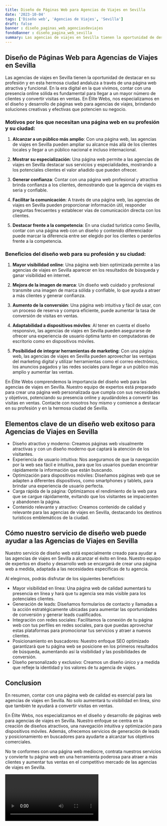 ```yaml
---
title: Diseño de Páginas Web para Agencias de Viajes en Sevilla
date: '2023-10-04'
tags: ['Diseño web', 'Agencias de Viajes', 'Sevilla']
draft: false
banner : diseño_paginas_web_agenciasdeviajes
fondoBanner : diseño_pagina_web_sevilla
summary: Las agencias de viajes en Sevilla tienen la oportunidad de destacar en su profesión y en esta hermosa ciudad andaluza a través de una página web atractiva y funcional. En la era digital en la que vivimos, contar con una presencia online sólida es fundamental para llegar a un mayor número de clientes y convertir visitas en ventas. En Élite Webs, nos especializamos en el diseño y desarrollo de páginas web para agencias de viajes, brindando soluciones creativas y efectivas que potencien su negocio.
---
```


## Diseño de Páginas Web para Agencias de Viajes en Sevilla

Las agencias de viajes en Sevilla tienen la oportunidad de destacar en su profesión y en esta hermosa ciudad andaluza a través de una página web atractiva y funcional. En la era digital en la que vivimos, contar con una presencia online sólida es fundamental para llegar a un mayor número de clientes y convertir visitas en ventas. En Élite Webs, nos especializamos en el diseño y desarrollo de páginas web para agencias de viajes, brindando soluciones creativas y efectivas que potencien su negocio.

### Motivos por los que necesitan una página web en su profesión y su ciudad:

1. **Alcanzar a un público más amplio**: Con una página web, las agencias de viajes en Sevilla pueden ampliar su alcance más allá de los clientes locales y llegar a un público nacional e incluso internacional.

2. **Mostrar su especialización**: Una página web permite a las agencias de viajes en Sevilla destacar sus servicios y especialidades, mostrando a los potenciales clientes el valor añadido que pueden ofrecer.

3. **Generar confianza**: Contar con una página web profesional y atractiva brinda confianza a los clientes, demostrando que la agencia de viajes es seria y confiable.

4. **Facilitar la comunicación**: A través de una página web, las agencias de viajes en Sevilla pueden proporcionar información útil, responder preguntas frecuentes y establecer vías de comunicación directa con los clientes.

5. **Destacar frente a la competencia**: En una ciudad turística como Sevilla, contar con una página web con un diseño y contenido diferenciador puede marcar la diferencia entre ser elegido por los clientes o perderlos frente a la competencia.

### Beneficios del diseño web para su profesión y su ciudad:

1. **Mayor visibilidad online**: Una página web bien optimizada permite a las agencias de viajes en Sevilla aparecer en los resultados de búsqueda y ganar visibilidad en internet.

2. **Mejora de la imagen de marca**: Un diseño web cuidado y profesional transmite una imagen de marca sólida y confiable, lo que ayuda a atraer a más clientes y generar confianza.

3. **Aumento de la conversión**: Una página web intuitiva y fácil de usar, con un proceso de reserva y compra eficiente, puede aumentar la tasa de conversión de visitas en ventas.

4. **Adaptabilidad a dispositivos móviles**: Al tener en cuenta el diseño responsivo, las agencias de viajes en Sevilla pueden asegurarse de ofrecer una experiencia de usuario óptima tanto en computadoras de escritorio como en dispositivos móviles.

5. **Posibilidad de integrar herramientas de marketing**: Con una página web, las agencias de viajes en Sevilla pueden aprovechar las ventajas del marketing digital y utilizar herramientas como el correo electrónico, los anuncios pagados y las redes sociales para llegar a un público más amplio y aumentar las ventas.

En Élite Webs comprendemos la importancia del diseño web para las agencias de viajes en Sevilla. Nuestro equipo de expertos está preparado para crear una página web personalizada que cumpla con sus necesidades y objetivos, potenciando su presencia online y ayudándoles a convertir las visitas en ventas. Contacte con nosotros hoy mismo y comience a destacar en su profesión y en la hermosa ciudad de Sevilla.

<GifSeo />

<Cta />

## Elementos clave de un diseño web exitoso para Agencias de Viajes en Sevilla

- Diseño atractivo y moderno: Creamos páginas web visualmente atractivas y con un diseño moderno que captará la atención de los visitantes.
- Experiencia de usuario intuitiva: Nos aseguramos de que la navegación por la web sea fácil e intuitiva, para que los usuarios puedan encontrar rápidamente la información que están buscando.
- Optimización para dispositivos móviles: Diseñamos páginas web que se adapten a diferentes dispositivos, como smartphones y tablets, para brindar una experiencia de usuario perfecta.
- Carga rápida de la página: Optimizamos el rendimiento de la web para que se cargue rápidamente, evitando que los visitantes se impacienten y abandonen la página.
- Contenido relevante y atractivo: Creamos contenido de calidad y relevante para las agencias de viajes en Sevilla, destacando los destinos turísticos emblemáticos de la ciudad.

## Cómo nuestro servicio de diseño web puede ayudar a las Agencias de Viajes en Sevilla

Nuestro servicio de diseño web está especialmente creado para ayudar a las agencias de viajes en Sevilla a alcanzar el éxito en línea. Nuestro equipo de expertos en diseño y desarrollo web se encargará de crear una página web a medida, adaptada a las necesidades específicas de tu agencia.

Al elegirnos, podrás disfrutar de los siguientes beneficios:

- Mayor visibilidad en línea: Una página web de calidad aumentará tu presencia en línea y hará que tu agencia sea más visible para los potenciales clientes.
- Generación de leads: Diseñamos formularios de contacto y llamadas a la acción estratégicamente ubicadas para aumentar las oportunidades de conversión y generar leads cualificados.
- Integración con redes sociales: Facilitamos la conexión de tu página web con tus perfiles en redes sociales, para que puedas aprovechar estas plataformas para promocionar tus servicios y atraer a nuevos clientes.
- Posicionamiento en buscadores: Nuestro enfoque SEO optimizado garantizará que tu página web se posicione en los primeros resultados de búsqueda, aumentando así la visibilidad y las posibilidades de conversión.
- Diseño personalizado y exclusivo: Creamos un diseño único y a medida que refleje la identidad y los valores de tu agencia de viajes.

## Conclusion

En resumen, contar con una página web de calidad es esencial para las agencias de viajes en Sevilla. No solo aumentará tu visibilidad en línea, sino que también te ayudará a convertir visitas en ventas.

En Élite Webs, nos especializamos en el diseño y desarrollo de páginas web para agencias de viajes en Sevilla. Nuestro enfoque se centra en la creación de diseños atractivos, una navegación intuitiva y optimización para dispositivos móviles. Además, ofrecemos servicios de generación de leads y posicionamiento en buscadores para ayudarte a alcanzar tus objetivos comerciales.

No te conformes con una página web mediocre, contrata nuestros servicios y convierte tu página web en una herramienta poderosa para atraer a más clientes y aumentar tus ventas en el competitivo mercado de las agencias de viajes en Sevilla.

<Video />

<CtaBot job='Agencias de Viajes' city='Sevilla'/>

<Gmaps query='Sevilla+españa+maps' />